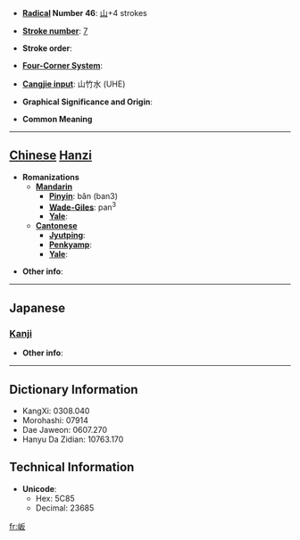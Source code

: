 * '''[[Wiktionary:Chinese radical index| Radical]] Number 46''': [[Wiktionary:Chinese radical index 山|山]]+4 strokes

* '''[[Wiktionary:Chinese total strokes index|Stroke number]]''': [[Wiktionary:Chinese total strokes index 7|7]]

* '''Stroke order''': 

* '''[[Wiktionary:Chinese four corner index|Four-Corner System]]''': 

* '''[[Wiktionary:Chinese Cangjie index|Cangjie input]]''': 山竹水 (UHE)

* '''Graphical Significance and Origin''': 

* '''Common Meaning'''

----

== [[Chinese]] [[Hanzi]] ==

* '''Romanizations'''
** '''[[Mandarin]]'''
*** '''[[Pinyin]]''': bǎn (ban3)
*** '''[[Wade-Giles]]''': pan<sup>3</sup>
*** '''[[Yale]]''': 
** '''[[Cantonese]]'''
*** '''[[Jyutping]]''':
*** '''[[Penkyamp]]''': 
*** '''[[Yale]]''': 

* '''Other info''': 

----

==Japanese==
===[[Kanji]]===
{{kanji|on readings=[[はん]] (han)
|kun readings=
}}

* '''Other info''':  

----

== Dictionary Information ==

* KangXi: 0308.040
* Morohashi: 07914
* Dae Jaweon: 0607.270
* Hanyu Da Zidian: 10763.170

== Technical Information ==

* '''Unicode''':
** Hex: 5C85
** Decimal: 23685

[[fr:岅]]